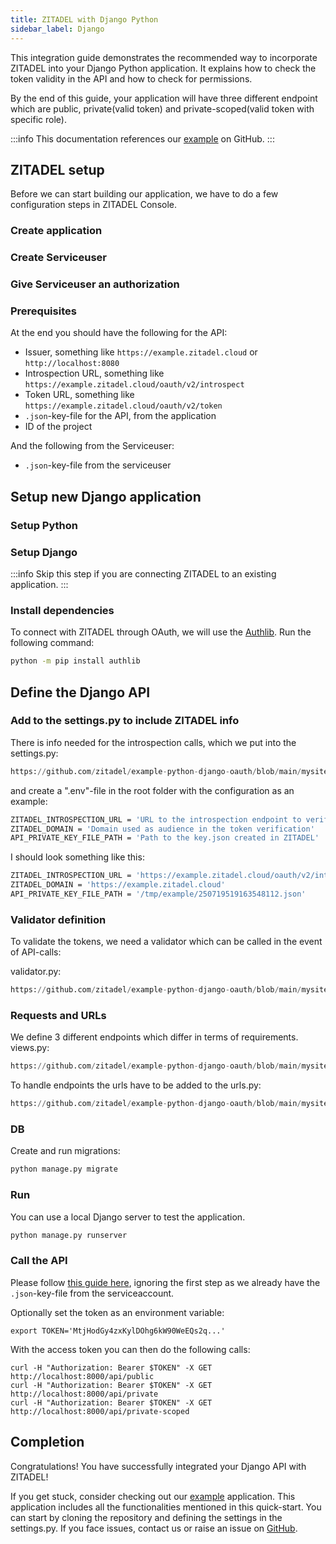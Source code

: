 ```yaml
---
title: ZITADEL with Django Python 
sidebar_label: Django
---
```



This integration guide demonstrates the recommended way to incorporate ZITADEL into your Django Python application.
It explains how to check the token validity in the API and how to check for permissions.

By the end of this guide, your application will have three different endpoint which are public, private(valid token) and private-scoped(valid token with specific role).

:::info
This documentation references our [example](https://github.com/zitadel/example-django-python-oauth) on GitHub.
:::

## ZITADEL setup

Before we can start building our application, we have to do a few configuration steps in ZITADEL Console.

### Create application

<AppJWT/>

### Create Serviceuser

<ServiceuserJWT/>

### Give Serviceuser an authorization

<ServiceuserRole/>

### Prerequisites

At the end you should have the following for the API:
- Issuer, something like `https://example.zitadel.cloud` or `http://localhost:8080`
- Introspection URL, something like `https://example.zitadel.cloud/oauth/v2/introspect`
- Token URL, something like `https://example.zitadel.cloud/oauth/v2/token`
- `.json`-key-file for the API, from the application
- ID of the project

And the following from the Serviceuser:
- `.json`-key-file from the serviceuser

## Setup new Django application

### Setup Python

<SetupPython/>

### Setup Django

<SetupDjango/>

:::info
Skip this step if you are connecting ZITADEL to an existing application.
:::

### Install dependencies

To connect with ZITADEL through OAuth, we will use the [Authlib](https://pypi.org/project/Authlib/). Run the following command:
```bash
python -m pip install authlib
```

## Define the Django API

### Add to the settings.py to include ZITADEL info

There is info needed for the introspection calls, which we put into the settings.py:

```python reference
https://github.com/zitadel/example-python-django-oauth/blob/main/mysite/settings.py#L127-L132
```

and create a ".env"-file in the root folder with the configuration as an example:
```bash
ZITADEL_INTROSPECTION_URL = 'URL to the introspection endpoint to verify the provided token'
ZITADEL_DOMAIN = 'Domain used as audience in the token verification'
API_PRIVATE_KEY_FILE_PATH = 'Path to the key.json created in ZITADEL'
```

I should look something like this:

```bash
ZITADEL_INTROSPECTION_URL = 'https://example.zitadel.cloud/oauth/v2/introspect'
ZITADEL_DOMAIN = 'https://example.zitadel.cloud'
API_PRIVATE_KEY_FILE_PATH = '/tmp/example/250719519163548112.json'
```

### Validator definition

To validate the tokens, we need a validator which can be called in the event of API-calls:

validator.py:

```python reference
https://github.com/zitadel/example-python-django-oauth/blob/main/mysite/validator.py
```

### Requests and URLs

We define 3 different endpoints which differ in terms of requirements.
views.py:

```python reference
https://github.com/zitadel/example-python-django-oauth/blob/main/mysite/views.py
```

To handle endpoints the urls have to be added to the urls.py:

```python reference
https://github.com/zitadel/example-python-django-oauth/blob/main/mysite/urls.py
```

### DB

Create and run migrations:

```bash
python manage.py migrate
```

### Run

You can use a local Django server to test the application.

```bash
python manage.py runserver
```

### Call the API

Please follow [this guide here](https://zitadel.com/docs/guides/integrate/private-key-jwt#get-an-access-token), ignoring the first step as we already have the `.json`-key-file from the serviceaccount.

Optionally set the token as an environment variable:
```
export TOKEN='MtjHodGy4zxKylDOhg6kW90WeEQs2q...'
```

With the access token you can then do the following calls:
```
curl -H "Authorization: Bearer $TOKEN" -X GET http://localhost:8000/api/public
curl -H "Authorization: Bearer $TOKEN" -X GET http://localhost:8000/api/private
curl -H "Authorization: Bearer $TOKEN" -X GET http://localhost:8000/api/private-scoped
```

## Completion

Congratulations! You have successfully integrated your Django API with ZITADEL!

If you get stuck, consider checking out our [example](https://github.com/zitadel/example-python-django-oauth) application. This application includes all the functionalities mentioned in this quick-start. You can start by cloning the repository and defining the settings in the settings.py. If you face issues, contact us or raise an issue on [GitHub](https://github.com/zitadel/example-python-django-oauth/issues).

